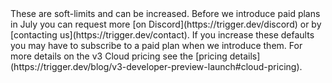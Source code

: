 <Accordion title="How to increase these limits?">
  These are soft-limits and can be increased. Before we introduce paid plans in July you can request
  more [on Discord](https://trigger.dev/discord) or by [contacting us](https://trigger.dev/contact).
  If you increase these defaults you may have to subscribe to a paid plan when we introduce them.
  For more details on the v3 Cloud pricing see the [pricing
  details](https://trigger.dev/blog/v3-developer-preview-launch#cloud-pricing).
</Accordion>
